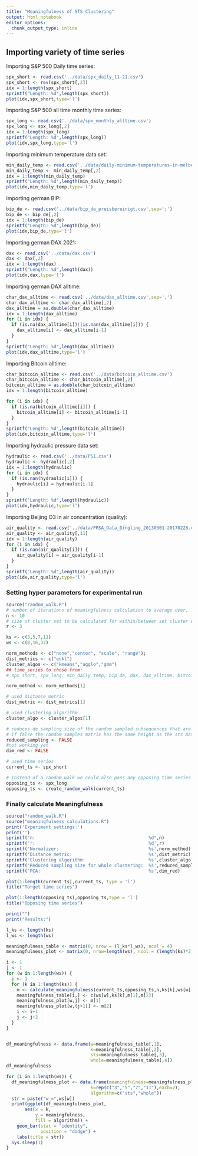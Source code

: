 ```yaml
---
title: "Meaningfulness of STS Clustering"
output: html_notebook
editor_options: 
  chunk_output_type: inline
---
```

## Importing variety of time series

Importing S&P 500 Daily time series:

```r
spx_short <- read.csv('../data/spx_daily_11-21.csv')
spx_short <- rev(spx_short[,2])
idx = 1:length(spx_short)
sprintf("Length: %d",length(spx_short))
plot(idx,spx_short,type='l')
```

Importing S&P 500 all time monthly time series:

```r
spx_long <- read.csv('../data/spx_monthly_alltime.csv')
spx_long <- spx_long[,2]
idx = 1:length(spx_long)
sprintf("Length: %d",length(spx_long))
plot(idx,spx_long,type='l')
```

Importing minimum temperature data set:

```r
min_daily_temp <- read.csv('../data/daily-minimum-temperatures-in-melbourne.csv')
min_daily_temp <- min_daily_temp[,2]
idx = 1:length(min_daily_temp)
sprintf("Length: %d",length(min_daily_temp))
plot(idx,min_daily_temp,type='l')
```

Importing german BIP:

```r
bip_de <- read.csv('../data/bip_de_preisbereinigt.csv',sep=';')
bip_de <- bip_de[,2]
idx = 1:length(bip_de)
sprintf("Length: %d",length(bip_de))
plot(idx,bip_de,type='l')
```

Importing german DAX 2021:

```r
dax <- read.csv('../data/dax.csv')
dax <- dax[,2]
idx = 1:length(dax)
sprintf("Length: %d",length(dax))
plot(idx,dax,type='l')
```

Importing german DAX alltime:

```r
char_dax_alltime <- read.csv('../data/dax_alltime.csv',sep=',')
char_dax_alltime <- char_dax_alltime[,2]
dax_alltime = as.double(char_dax_alltime)
idx = 1:length(dax_alltime)
for (i in idx) {
  if (is.na(dax_alltime[i])||is.nan(dax_alltime[i])) {
    dax_alltime[i] <- dax_alltime[i-1]
  }
}
sprintf("Length: %d",length(dax_alltime))
plot(idx,dax_alltime,type='l')
```

Importing Bitcoin alltime:

```r
char_bitcoin_alltime <- read.csv('../data/bitcoin_alltime.csv')
char_bitcoin_alltime <- char_bitcoin_alltime[,2]
bitcoin_alltime = as.double(char_bitcoin_alltime)
idx = 1:length(bitcoin_alltime)

for (i in idx) {
  if (is.na(bitcoin_alltime[i])) {
    bitcoin_alltime[i] <- bitcoin_alltime[i-1]
  }
}
sprintf("Length: %d",length(bitcoin_alltime))
plot(idx,bitcoin_alltime,type='l')
```

Importing hydraulic pressure data set:

```r
hydraulic <- read.csv('../data/PS1.csv')
hydraulic <- hydraulic[,2]
idx = 1:length(hydraulic)
for (i in idx) {
  if (is.nan(hydraulic[i])) {
    hydraulic[i] = hydraulic[i-1]
  }
}
sprintf("Length: %d",length(hydraulic))
plot(idx,hydraulic,type='l')
```

Importing Beijing O3 in air concentration (quality):

```r
air_quality <- read.csv('../data/PRSA_Data_Dingling_20130301-20170228.csv')
air_quality <- air_quality[,11]
idx = 1:length(air_quality)
for (i in idx) {
  if (is.nan(air_quality[i])) {
    air_quality[i] = air_quality[i-1]
  }
}
sprintf("Length: %d",length(air_quality))
plot(idx,air_quality,type='l')
```

### Setting hyper parameters for experimental run

```r
source("random_walk.R")
# number of iterations of meaningfulness calculation to average over.
n <- 10
# size of cluster set to be calculated for within/between set cluster distance.
r <- 3

ks <- c(3,5,7,11)
ws <- c(8,16,32)

norm_methods <- c("none","center", "scale", "range");
dist_metrics <- c("eukl")
cluster_algos <- c("kmeans","agglo","gmm")
## time_series to chose from:
# spx_short, spx_long, min_daily_temp, bip_de, dax, dax_alltime, bitcoin_alltime, hydraulic, quality

norm_method <- norm_methods[1]

# used distance metric
dist_metric <- dist_metrics[1]

# used clustering algorithm
cluster_algo <- cluster_algos[1]

# reduces de sampling size of the random sampled subsequences that are used for whole clustering
# if false the random samples matrix has the same height as the sts matrix
reduced_sampling <- FALSE
#not working yet
dim_red <- FALSE

# used time series 
current_ts <- spx_short

# Instead of a random walk we could also pass any opposing time series
opposing_ts <- spx_long
opposing_ts <- create_random_walk(current_ts)

```

### Finally calculate Meaningfulness

```r
source("random_walk.R")
source("meaningfulness_calculations.R")
print('Experiment settings:')
print('')
sprintf("n:                                           %d",n)
sprintf('r:                                           %d',r)
sprintf('Normalizer:                                  %s',norm_method)
sprintf('Distance metric:                             %s',dist_metric)
sprintf('Clustering algorithm:                        %s',cluster_algo)
sprintf('Reduced sampling size for whole clustering:  %s',reduced_sampling)
sprintf('PCA:                                         %s',dim_red)

plot(1:length(current_ts),current_ts, type = 'l')
title("Target time series")

plot(1:length(opposing_ts),opposing_ts,type = 'l')
title("Opposing time series")

print("")
print("Results:")

l_ks <- length(ks)
l_ws <- length(ws)

meaningfulness_table <- matrix(0, nrow = (l_ks*l_ws), ncol = 4)
meaningfulness_plot <- matrix(0, nrow=length(ws), ncol = (length(ks)*2))

i <- 1
j <- 1
for (w in 1:length(ws)) {
  j <- 1
  for (k in 1:length(ks)) {
    m <- calculate_meaningfulness(current_ts,opposing_ts,n,ks[k],ws[w],r,dist_metric,norm_method,cluster_algo,reduced_sampling,dim_red)
    meaningfulness_table[i,] <- c(ws[w],ks[k],m[1],m[2])
    meaningfulness_plot[w,j] <- m[1]
    meaningfulness_plot[w,(j+1)] <- m[2]
    i <- i+1
    j <- j+2
  }
}


df_meaningfulness <- data.frame(w=meaningfulness_table[,1],
                                k=meaningfulness_table[,2],
                                sts=meaningfulness_table[,3],
                                whole=meaningfulness_table[,4])
df_meaningfulness

for (i in 1:length(ws)) {
  df_meaningfulness_plot <- data.frame(meaningfulness=meaningfulness_plot[i,],
                                k=rep(c("3","5","7","11"),each=2),
                                algorithm=c("sts","whole"))
  str = paste("w =",ws[w])
  print(ggplot(df_meaningfulness_plot,                                      
       aes(x = k,
           y = meaningfulness,
           fill = algorithm)) +
    geom_bar(stat = "identity",
             position = "dodge") +
    labs(title = str))
  Sys.sleep(1)
}


``` 